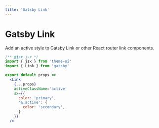 ```yaml
---
title: 'Gatsby Link'
---
```


# Gatsby Link

Add an active style to Gatsby Link or other React router link components.

```jsx
/** @jsx jsx */
import { jsx } from 'theme-ui'
import { Link } from 'gatsby'

export default props =>
  <Link
    {...props}
    activeClassName='active'
    sx={{
      color: 'primary',
      '&.active': {
        color: 'secondary',
      }
    }}
  />
```
